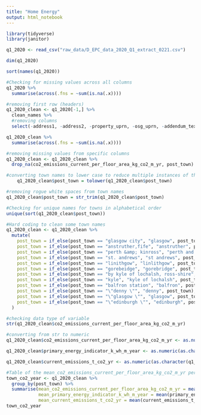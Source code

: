```yaml
---
title: "Home Energy"
output: html_notebook
---
```


```r
library(tidyverse)
library(janitor)
```

```r
q1_2020 <- read_csv("raw_data/D_EPC_data_2020_Q1_extract_0221.csv")

```

```r
dim(q1_2020)
```

```r
sort(names(q1_2020))
```

```r
#Checking for missing values across all columns
q1_2020 %>% 
  summarise(across(.fns = ~sum(is.na(.x))))
```

```r
#removing first row (headers)
q1_2020_clean <- q1_2020[-1,] %>% 
  clean_names %>% 
  #removing columns
  select(-address1, -address2, -property_uprn, -osg_uprn, -addendum_text, -main_gas)
```

```r
q1_2020_clean %>% 
  summarise(across(.fns = ~sum(is.na(.x))))
```
```r
#removing missing values from specific columns
q1_2020_clean <- q1_2020_clean %>% 
  drop_na(co2_emissions_current_per_floor_area_kg_co2_m_yr, post_town)
```


```r
#converting town names to lower case to reduce multiple instances of the same town
	q1_2020_clean$post_town = tolower(q1_2020_clean$post_town)
```

```r
#removing rogue white spaces from town names
q1_2020_clean$post_town = str_trim(q1_2020_clean$post_town)
```

```r
#Checking for unique names for towns in alphabetical order
unique(sort(q1_2020_clean$post_town))
```

```r
#Hard coding to clean some town names
q1_2020_clean <- q1_2020_clean %>% 
  mutate(
    post_town = if_else(post_town == "glasgow city", "glasgow", post_town),
    post_town = if_else(post_town == "anstruther,fife", "anstruther", post_town),
    post_town = if_else(post_town == "perth &amp; kinross", "perth and kinross", post_town),
    post_town = if_else(post_town == "st. andrews", "st andrews", post_town),
    post_town = if_else(post_town == "linithgow", "linlithgow", post_town),
    post_town = if_else(post_town == "gorebeidge", "gorebridge", post_town),
    post_town = if_else(post_town == "by kyle of lochalsh, ross-shire", "kyle of lochalsh", post_town),
    post_town = if_else(post_town == "kyle", "kyle of lochalsh", post_town),
    post_town = if_else(post_town == "balfron station", "balfron", post_town),
    post_town = if_else(post_town == "\"denny \"", "denny", post_town),
    post_town = if_else(post_town == "\"glasgow \"", "glasgow", post_town),
    post_town = if_else(post_town == "\"edinburgh \"", "edinburgh", post_town)
  )
```

```r
#checking data type of variable
str(q1_2020_clean$co2_emissions_current_per_floor_area_kg_co2_m_yr)
```

```r
#converting from str to numeric
q1_2020_clean$co2_emissions_current_per_floor_area_kg_co2_m_yr <- as.numeric(as.character(q1_2020_clean$co2_emissions_current_per_floor_area_kg_co2_m_yr))

q1_2020_clean$primary_energy_indicator_k_wh_m_year <- as.numeric(as.character(q1_2020_clean$primary_energy_indicator_k_wh_m_year))

q1_2020_clean$current_emissions_t_co2_yr <- as.numeric(as.character(q1_2020_clean$current_emissions_t_co2_yr))
```

```r
#Table of the mean_co2_emissions_current_per_floor_area_kg_co2_m_yr per town
town_co2_year <- q1_2020_clean %>% 
  group_by(post_town) %>% 
  summarise(mean_co2_emissions_current_per_floor_area_kg_co2_m_yr = mean(co2_emissions_current_per_floor_area_kg_co2_m_yr),
            mean_primary_energy_indicator_k_wh_m_year = mean(primary_energy_indicator_k_wh_m_year),
            mean_current_emissions_t_co2_yr = mean(current_emissions_t_co2_yr))
town_co2_year
```

